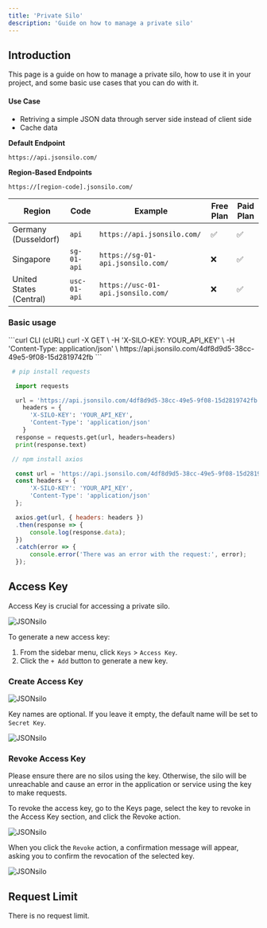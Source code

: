 ```yaml
---
title: 'Private Silo'
description: 'Guide on how to manage a private silo'
---
```


## Introduction

This page is a guide on how to manage a private silo, how to use it in your project, and some basic use cases that you can do with it.

#### Use Case

- Retriving  a simple JSON data through server side instead of client side
- Cache data

**Default Endpoint**

```
https://api.jsonsilo.com/
```

**Region-Based Endpoints**

```
https://[region-code].jsonsilo.com/
```

| Region | Code | Example | Free Plan | Paid Plan |
|--------|------|---------|-----------|-----------|
| Germany (Dusseldorf)| `api` | `https://api.jsonsilo.com/` | ✅ | ✅ |
| Singapore | `sg-01-api` | `https://sg-01-api.jsonsilo.com/` | ❌ | ✅ |
| United States (Central) | `usc-01-api` | `https://usc-01-api.jsonsilo.com/` | ❌ | ✅ |

### Basic usage

<CodeGroup>
```curl CLI (cURL)
curl -X GET \
    -H 'X-SILO-KEY: YOUR_API_KEY' \
    -H 'Content-Type: application/json' \
    https://api.jsonsilo.com/4df8d9d5-38cc-49e5-9f08-15d2819742fb
```

```python main.py (Python)
 # pip install requests

  import requests 

  url = 'https://api.jsonsilo.com/4df8d9d5-38cc-49e5-9f08-15d2819742fb'
    headers = {
      'X-SILO-KEY': 'YOUR_API_KEY',
      'Content-Type': 'application/json'
    }
  response = requests.get(url, headers=headers)
  print(response.text)
```

```javascript main.js (JavaScript)
 // npm install axios

  const url = 'https://api.jsonsilo.com/4df8d9d5-38cc-49e5-9f08-15d2819742fb';
  const headers = {
      'X-SILO-KEY': 'YOUR_API_KEY',
      'Content-Type': 'application/json'
  };

  axios.get(url, { headers: headers })
  .then(response => {
      console.log(response.data);
  })
  .catch(error => {
      console.error('There was an error with the request:', error);
  });
```
</CodeGroup>

## Access Key

Access Key is crucial for accessing a private silo.

<img
  className="rounded"
  src="/images/manage-silo/manage-1.png"
  alt="JSONsilo"
/>

To generate a new access key:

1. From the sidebar menu, click `Keys` > `Access Key`.
2. Click the `+ Add` button to generate a new key.

### Create Access Key

<img
  className="rounded"
  src="/images/manage-silo/manage-2.png"
  alt="JSONsilo"
/>

Key names are optional. If you leave it empty, the default name will be set to `Secret Key`.

<img
  className="rounded"
  src="/images/manage-silo/manage-3.png"
  alt="JSONsilo"
/>



### Revoke Access Key

<Warning>Please ensure there are no silos using the key. Otherwise, the silo will be unreachable and cause an error in the application or service using the key to make requests.</Warning>

To revoke the access key, go to the Keys page, select the key to revoke in the Access Key section, and click the Revoke action.

<img
  className="rounded"
  src="/images/manage-silo/manage-4.png"
  alt="JSONsilo"
/>

When you click the `Revoke` action, a confirmation message will appear, asking you to confirm the revocation of the selected key.

<img
  className="rounded"
  src="/images/manage-silo/manage-5.png"
  alt="JSONsilo"
/>

## Request Limit

There is no request limit.
